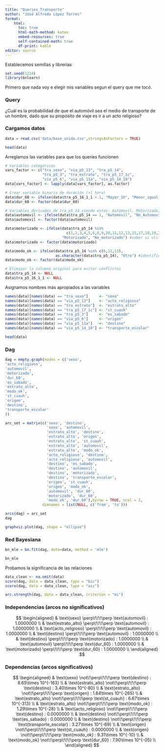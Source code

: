 ```yaml
---
title: "Queries_Transporte"
author: "José Alfredo López Torres"
format: 
    html:
      toc: true
      html-math-method: katex
      embed-resources: true
      self-contained-math: true
      df-print: kable
editor: source
---
```


Establecemos semillas y librerias

```r
set.seed(1234)
library(bnlearn)
```

Primero que nada voy e elegir mis variables segun el query que me tocó.

### Query

¿Cuál es la probabilidad de que el automóvil sea el medio de transporte de un hombre, dado que su propósito de viaje es ir a un acto religioso?

### Cargamos datos

```r
data = read.csv('data/base_unida.csv',stringsAsFactors = TRUE)

head(data)

```

Arreglamos las variables para que los queries funcionen

```r
# Variables categóricas
vars_factor <- c("tra_sexo", "via_p5_13", "tra_p5_14",
                 "tra_p5_3", "tra_estrato", "tra_p5_17_1c",
                 "via_p5_6", "via_p5_11a", "via_p5_14_18")
data[vars_factor] <- lapply(data[vars_factor], as.factor)

# Crear variable binaria de duración (>1 hora)
data$dur_60 <- ifelse(data$tra_p5_16_1_1 > 1, "Mayor_1h", "Menor_igual_1h")
data$dur_60 <- factor(data$dur_60)

# Variables derivadas de tra_p5_14 siendo estas: Automovil, Motorizado, modo_ok
data$automovil <- ifelse(data$tra_p5_14 == 1, "Automovil", "No_Automovil") #saber si utiliza automovil
data$automovil <- factor(data$automovil)

data$motorizado <- ifelse(data$tra_p5_14 %in% 
                            c(1,2,3,4,5,6,8,9,10,11,12,13,15,17,18,19,20), 
                          "Motorizado", "No_motorizado") #saber si utiliza un vehiculo motorizado para viajar o no
data$motorizado <- factor(data$motorizado)

data$modo_ok <- ifelse(data$tra_p5_14 %in% c(6,12,13),
                       as.character(data$tra_p5_14), "Otro") #identificar si utiliza transporte publico u otro vehiculo
data$modo_ok <- factor(data$modo_ok)

# Eliminar la columna original para evitar conflictos
data$tra_p5_14 <- NULL
data$tra_p5_16_1_1 <- NULL

```

Asignamos nombres más apropiados a las variables

```r
names(data)[names(data) == "tra_sexo"]     <- "sexo"
names(data)[names(data) == "via_p5_13"]    <- "acto_religioso"
names(data)[names(data) == "tra_estrato"]  <- "estrato_alto"
names(data)[names(data) == "tra_p5_17_1c"] <- "st_cuauh"
names(data)[names(data) == "tra_p5_3"]     <- "es_sabado"
names(data)[names(data) == "via_p5_6"]     <- "origen"
names(data)[names(data) == "via_p5_11a"]   <- "destino"
names(data)[names(data) == "via_p5_14_18"] <- "transporte_escolar"

head(data)
```

### Dag

```r
dag = empty.graph(nodes = c('sexo',
'acto_religioso',
'automovil',
'motorizado',
'dur_60',
'es_sabado',
'estrato_alto',
'modo_ok',
'st_cuauh',
'origen',
'destino',
'transporte_escolar'
))
```

```r
arc_set = matrix(c('sexo', 'destino',
                   'sexo', 'automovil',
                   'estrato_alto', 'destino',
                   'estrato_alto', 'origen',
                   'estrato_alto', 'st_cuauh',
                   'estrato_alto', 'automovil',
                   'estrato_alto', 'modo_ok',
                   'acto_religioso', 'destino',
                   'acto_religioso', 'automovil',
                   'destino', 'es_sabado',
                   'destino', 'automovil',
                   'destino', 'motorizado',
                   'destino', 'transporte_escolar',
                   'origen', 'st_cuauh',
                   'origen', 'modo_ok',
                   'automovil', 'dur_60',
                   'motorizado', 'dur_60',
                   'modo_ok', 'dur_60'),byrow = TRUE, ncol = 2,
                 dimnames = list(NULL, c('from', 'to')))

arcs(dag) = arc_set
dag

```

```r
graphviz.plot(dag, shape = "ellipse")
```

### Red Bayesiana

```r
bn_mle = bn.fit(dag, data=data, method = 'mle')
```

```r
bn_mle
```

Probamos la significancia de las relaciones

```r
data_clean <- na.omit(data)
score(dag, data = data_clean, type = "bic")
score(dag, data = data_clean, type = "aic")
```

```r
arc.strength(dag, data = data_clean, criterion = "mi")
```

### Independencias (arcos no significativos)

$$
\begin{aligned}
& \text{sexo} \perp\!\!\!\perp \text{automovil} : 1.0000000 \\
& \text{estrato_alto} \perp\!\!\!\perp \text{automovil} : 1.0000000 \\
& \text{acto_religioso} \perp\!\!\!\perp \text{automovil} : 1.0000000 \\
& \text{destino} \perp\!\!\!\perp \text{automovil} : 1.0000000 \\
& \text{destino} \perp\!\!\!\perp \text{motorizado} : 1.0000000 \\
& \text{automovil} \perp\!\!\!\perp \text{dur_60} : 1.0000000 \\
& \text{motorizado} \perp\!\!\!\perp \text{dur_60} : 1.0000000 \\
\end{aligned}
$$

### Dependencias (arcos significativos)

$$
\begin{aligned}
& \text{sexo} \not\!\perp\!\!\!\perp \text{destino} : 8.65\times 10^{-163} \\
& \text{estrato_alto} \not\!\perp\!\!\!\perp \text{destino} : 3.40\times 10^{-80} \\
& \text{estrato_alto} \not\!\perp\!\!\!\perp \text{origen} : 1.84\times 10^{-265} \\
& \text{estrato_alto} \not\!\perp\!\!\!\perp \text{st_cuauh} : 6.67\times 10^{-313} \\
& \text{estrato_alto} \not\!\perp\!\!\!\perp \text{modo_ok} : 1.29\times 10^{-28} \\
& \text{acto_religioso} \not\!\perp\!\!\!\perp \text{destino} : 0.0000000 \\
& \text{destino} \not\!\perp\!\!\!\perp \text{es_sabado} : 0.0000000 \\
& \text{destino} \not\!\perp\!\!\!\perp \text{transporte_escolar} : 3.27\times 10^{-69} \\
& \text{origen} \not\!\perp\!\!\!\perp \text{st_cuauh} : 0.0000000 \\
& \text{origen} \not\!\perp\!\!\!\perp \text{modo_ok} : 9.31\times 10^{-10} \\
& \text{modo_ok} \not\!\perp\!\!\!\perp \text{dur_60} : 7.90\times 10^{-05} \\
\end{aligned}
$$
